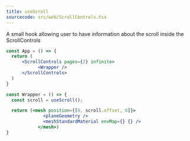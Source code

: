 ```yaml
---
title: useScroll
sourcecode: src/web/ScrollControls.tsx
---
```


[//]: # '![](https://img.shields.io/badge/-Dom only-red)'

A small hook allowing user to have information about the scroll inside the ScrollControls

```jsx
const App = () => {
  return (
      <ScrollControls pages={2} infinite>
            <Wrapper />
      </ScrollControls>
  )
}

const Wrapper = () => {
  const scroll = useScroll();

  return (<mesh position={[0, scroll.offset, 0]}>
              <planeGeometry />
              <meshStandardMaterial envMap={} {} />
            </mesh>)
}
```

